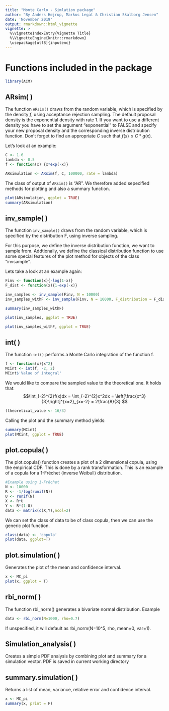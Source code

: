 ```yaml
---
title: "Monte Carlo - Simlation package"
author: "By Anders Højrup, Markus Legat & Christian Skalborg Jensen"
date: 'November 2019'
output: rmarkdown::html_vignette
vignette: >
  %\VignetteIndexEntry{Vignette Title}
  %\VignetteEngine{knitr::rmarkdown}
  \usepackage[utf8]{inputenc}
---
```

# Functions included in the package

```r
library(ACM)
```

## ARsim( )
The function `ARsim()` draws from the random variable, which is specified by the density $f$, using acceptance rejection sampling. 
The default proposal density is the exponential density with rate 1. If you want to use a different density you have to set the argument "exponential" to FALSE and specify your new proposal density and the corresponding inverse distribution function. Don't forget to find an appropriate $C$ such that $f(x) \leq C*g(x)$.

Let's look at an example:
```r
C <- 1.6
lambda <- 0.5
f <- function(x) {x*exp(-x)}

ARsimulation <- ARsim(f, C, 100000, rate = lambda)
```

The class of output of `ARsim()` is "AR". We therefore added sepecified methods for plotting and also a summary function.


```r
plot(ARsimulation, ggplot = TRUE)
summary(ARsimulation)
```



## inv_sample( )

The function `inv_sample()` draws from the random variable, which is specified by the distribution F, using inverse sampling. 

For this purpose, we define the inverse distribution function, we want to sample from. Addtionally, we define the classical distribution function to use some special features of the plot method for objects of the class "invsample".

Lets take a look at an example again:
```r
Finv <- function(x){-log(1-x)}
F_dist <- function(x){1-exp(-x)}

inv_samples <- inv_sample(Finv, N = 10000)
inv_samples_withF <- inv_sample(Finv, N = 10000, F_distribution = F_dist)

summary(inv_samples_withF)
```

```r
plot(inv_samples, ggplot = TRUE)
```

```r
plot(inv_samples_withF, ggplot = TRUE)
```


## int( )

The function `int()` performs a Monte Carlo integration of the function f.

```r
f <- function(x){x^2}
MCint <- int(f, -2, 2)
MCint$'Value of integral'
```

We would like to compare the sampled value to the theoretical one.
It holds that:
$$\int_{-2}^{2}f(x)dx = \int_{-2}^{2}x^2dx = \left[\frac{x^3}{3}\right]^{x=2}_{x=-2} = 2\frac{8}{3} $$

```r
(theoretical_value <- 16/3)
```

Calling the plot and the summary method yields:

```r
summary(MCint)
plot(MCint, ggplot = TRUE)
```

## plot.copula( )
The plot.copula() function creates a plot of a 2 dimensional copula, using the empirical CDF. This is done by a rank transformation.
This is an example of a copula for a 1-Fréchet (inverse Weibull) distribution.

```r
#Example using 1-Fréchet
N <- 10000
R <- -1/log(runif(N))
U <- runif(N)
X <- R*U
Y <- R*(1-U)
data <- matrix(c(X,Y),ncol=2)
```
We can set the class of data to be of class copula, then we can use the generic plot function.

```r
class(data) <- 'copula'
plot(data, ggplot=T)
```


## plot.simulation( )
Generates the plot of the mean and confidence interval.
```r
x <- MC_pi
plot(x, ggplot = T)
```

## rbi_norm( )
The function rbi_norm() generates a bivariate normal distribution. 
Example
```r
data <- rbi_norm(N=1000, rho=0.7)
```
If unspecified, it will default as rbi_norm(N=10^5, rho, mean=0, var=1).

## Simulation_analysis( )
Creates a simple PDF analysis by combining plot and summary for a simulation vector. PDF is saved in current working directory


## summary.simulation( )
Returns a list of mean, variance, relative error and confidence interval.
```r
x <- MC_pi
summary(x, print = F)
```